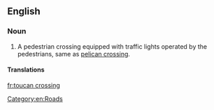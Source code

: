 ==English==

===Noun===
{{en-noun|sg=[[toucan]] [[crossing]]}}

# {{British|regional}} A pedestrian crossing equipped with traffic lights operated by the pedestrians, same as [[pelican crossing]].

====Translations====
{{trans-see|pelican crossing}}

[[Category:en:Roads]]

[[fr:toucan crossing]]
